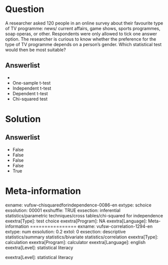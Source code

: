 Question
========
A researcher asked 120 people in an online survey about their favourite
type of TV programme: news/ current affairs, game shows, sports
programmes, soap operas, or other. Respondents were only allowed to tick
one answer option. The researcher is curious to know whether the
preference for the type of TV programme depends on a person's gender.
Which statistical test would then be most suitable?

Answerlist
----------
* 
* One-sample t-test
* Independent t-test
* Dependent t-test
* Chi-squared test

Solution
========










Answerlist
----------
* False
* False
* False
* False
* True

Meta-information
================
exname: vufsw-chisquaredforindependence-0086-en
extype: schoice
exsolution: 00001
exshuffle: TRUE
exsection: inferential statistics/parametric techniques/cross tables/chi-squared for independence
exextra[Type]: test choice
exextra[Program]: NA
exextra[Language]: Meta-information
================
exname: vufsw-correlation-1294-en
extype: num
exsolution: 0.2
extol: 0
exsection: descriptive statistics/summary statistics/bivariate statistics/correlation
exextra[Type]: calculation
exextra[Program]: calculator
exextra[Language]: english
exextra[Level]: statistical literacy

exextra[Level]: statistical literacy

